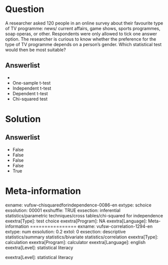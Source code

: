 Question
========
A researcher asked 120 people in an online survey about their favourite
type of TV programme: news/ current affairs, game shows, sports
programmes, soap operas, or other. Respondents were only allowed to tick
one answer option. The researcher is curious to know whether the
preference for the type of TV programme depends on a person's gender.
Which statistical test would then be most suitable?

Answerlist
----------
* 
* One-sample t-test
* Independent t-test
* Dependent t-test
* Chi-squared test

Solution
========










Answerlist
----------
* False
* False
* False
* False
* True

Meta-information
================
exname: vufsw-chisquaredforindependence-0086-en
extype: schoice
exsolution: 00001
exshuffle: TRUE
exsection: inferential statistics/parametric techniques/cross tables/chi-squared for independence
exextra[Type]: test choice
exextra[Program]: NA
exextra[Language]: Meta-information
================
exname: vufsw-correlation-1294-en
extype: num
exsolution: 0.2
extol: 0
exsection: descriptive statistics/summary statistics/bivariate statistics/correlation
exextra[Type]: calculation
exextra[Program]: calculator
exextra[Language]: english
exextra[Level]: statistical literacy

exextra[Level]: statistical literacy

